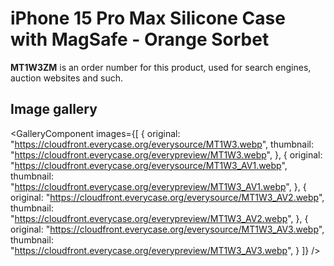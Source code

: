 
# iPhone 15 Pro Max Silicone Case with MagSafe - Orange Sorbet

<Callout type='info' emoji='👉🏻'>**MT1W3ZM** is an order number for this product, used for search engines, auction websites and such.</Callout>

## Image gallery

<GalleryComponent
    images={[
      {
        original: "https://cloudfront.everycase.org/everysource/MT1W3.webp",
        thumbnail: "https://cloudfront.everycase.org/everypreview/MT1W3.webp",
      },
      {
        original: "https://cloudfront.everycase.org/everysource/MT1W3_AV1.webp",
        thumbnail: "https://cloudfront.everycase.org/everypreview/MT1W3_AV1.webp",
      },
      {
        original: "https://cloudfront.everycase.org/everysource/MT1W3_AV2.webp",
        thumbnail: "https://cloudfront.everycase.org/everypreview/MT1W3_AV2.webp",
      },
      {
        original: "https://cloudfront.everycase.org/everysource/MT1W3_AV3.webp",
        thumbnail: "https://cloudfront.everycase.org/everypreview/MT1W3_AV3.webp",
      }
    ]}
  />
